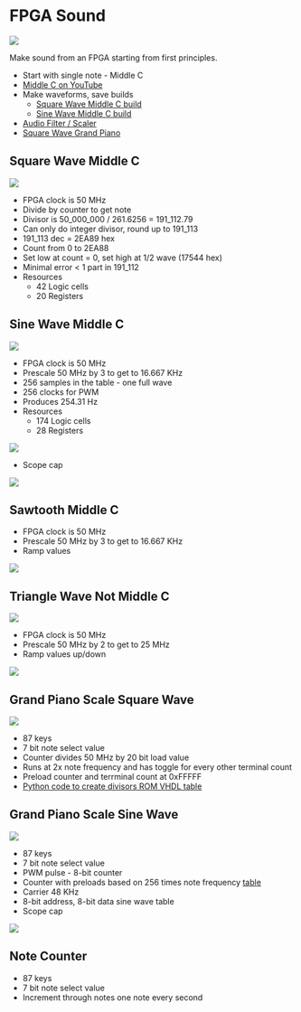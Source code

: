 = FPGA Sound =

<img src="https://raw.githubusercontent.com/douggilliland/FPGA_Sound/main/SoundGen_Top_BlockDiagram.PNG"></img>

Make sound from an FPGA starting from first principles.

* Start with single note - Middle C
* [https://www.youtube.com/watch?v=CKi78RF7vck Middle C on YouTube]
* Make waveforms, save builds
** [https://github.com/douggilliland/FPGA_Sound/tree/Square-Wave-Middle-C Square Wave Middle C build]
** [https://github.com/douggilliland/FPGA_Sound/tree/Sine-Wave-Middle-C Sine Wave Middle C build]
* [https://github.com/douggilliland/FPGA_Sound/tree/main/Filter Audio Filter / Scaler]
* [https://github.com/douggilliland/FPGA_Sound/tree/main/ScaleSquare Square Wave Grand Piano]

== Square Wave Middle C ==

<img src="https://raw.githubusercontent.com/douggilliland/FPGA_Sound/main/MiddleCSquare/Square-MiddleC_BlockDiagram.png"></img>

*  FPGA clock is 50 MHz
* Divide by counter to get note
* Divisor is 50_000_000 / 261.6256 = 191_112.79
* Can only do integer divisor, round up to 191_113
* 191_113 dec = 2EA89 hex
* Count from 0 to 2EA88
* Set low at count = 0, set high at 1/2 wave (17544 hex)
* Minimal error < 1 part in 191_112
* Resources
** 42 Logic cells
** 20 Registers

== Sine Wave Middle C ==

<img src="https://raw.githubusercontent.com/douggilliland/FPGA_Sound/main/MiddleCSine/SoundGen_MiddleC_BlockDiagram.PNG"></img>

* FPGA clock is 50 MHz
* Prescale 50 MHz by 3 to get to 16.667 KHz
* 256 samples in the table - one full wave
* 256 clocks for PWM
* Produces 254.31 Hz
* Resources
** 174 Logic cells
** 28 Registers

<img src="https://raw.githubusercontent.com/douggilliland/FPGA_Sound/main/MiddleCSine/Middle-C_BlockDiagram.png"></img>

* Scope cap

<img src="https://raw.githubusercontent.com/douggilliland/FPGA_Sound/main/MiddleCSine/MiddleC_Scope_Cap.png"></img>

== Sawtooth Middle C ==

* FPGA clock is 50 MHz
* Prescale 50 MHz by 3 to get to 16.667 KHz
* Ramp values

<img src="https://raw.githubusercontent.com/douggilliland/FPGA_Sound/main/MiddleCSawtooth/SawtoothScopeCap.png"></img>

== Triangle Wave Not Middle C ==

<img src="https://raw.githubusercontent.com/douggilliland/FPGA_Sound/main/MiddleCTriangle/Triangle-MiddleC_BlockDiagram.png"></img>

* FPGA clock is 50 MHz
* Prescale 50 MHz by 2 to get to 25 MHz
* Ramp values up/down

<img src="https://raw.githubusercontent.com/douggilliland/FPGA_Sound/main/MiddleCTriangle/TriangleScopeCap.png"></img>

== Grand Piano Scale Square Wave ==

<img src="https://raw.githubusercontent.com/douggilliland/FPGA_Sound/main/ScaleSquare/SquareScale_BlockDiagram.png"></img>

* 87 keys
* 7 bit note select value
* Counter divides 50 MHz by 20 bit load value
* Runs at 2x note frequency and has toggle for every other terminal count
* Preload counter and terrminal count at 0xFFFFF
* [https://github.com/land-boards/lb-Python-Code/tree/master/pyCSVtoROM Python code to create divisors ROM VHDL table]

== Grand Piano Scale Sine Wave ==

<img src="https://raw.githubusercontent.com/douggilliland/FPGA_Sound/main/ScaleSine/Scale_Sine_BlkDiagram.png"></img>

* 87 keys
* 7 bit note select value
* PWM pulse - 8-bit counter
* Counter with preloads based on 256 times note frequency [https://github.com/douggilliland/FPGA_Sound/blob/main/ScaleSine/Piano.xls table]
* Carrier 48 KHz
* 8-bit address, 8-bit data sine wave table
* Scope cap

<img src="https://raw.githubusercontent.com/douggilliland/FPGA_Sound/main/ScaleSine/Scale_Sine_Cap.png"></img>

== Note Counter ==

* 87 keys
* 7 bit note select value
* Increment through notes one note every second
